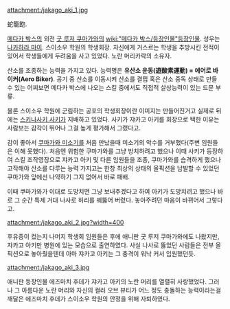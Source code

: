 attachment:/jakago_aki_1.jpg

蛇籠飽.

[[메다카 박스]]의 외전 [[굿 루저 쿠마가와]]의 [[wiki:"메다카 박스/등장인물"등장인물]]. 성우는 [[나카하라 마이]]. 스이소우 학원의 학생회장. 자신에게 거스르는 학생을 추방시킨 전적이 있어서 학생들에게 두려움을 사고 있었다. 노란 머리카락의 소유자.

산소를 조종하는 능력을 가지고 있다. 능력명은 '''유산소 운동(遊酸素運動) = 에어로 바이커(Aero Biker)'''. 공기 중 산소를 이동시켜 산소를 결핍 혹은 산소 중독 상태로 만들 수 있는 어찌보면 메다카 박스에 나오는 스킬 중에서도 직접적 살상능력이 있는 드문 부류.

물론 스이소우 학원에 군림하는 공포의 학생회장이란 이미지는 만들어진거고 실제로 뒤에는 [[스키나사키 사키]]가 지배하고 있었다. 사키가 쟈카고 아키를 회장으로 택한 이유는 사람보는 감각이 뛰어나 그걸 높게 평가해서 그랬다고.

감이 좋아서 [[쿠마가와 미소기]]를 처음 만났을때 미소기의 악수를 거부했다(주변 임원들은 이해 못했다). 처음엔 위험한 쿠마가와를 그냥 방치하려고 했으나 이때 사키가 등장하여 스킬 조작영장으로 쟈카고 아키 및 다른 임원들을 조종, 쿠마가와를 습격하게 했으나 고작해야 산소를 다루는 능력 가지고는 한창 최상의 상태의 올픽션을 남발할 수 있었던 쿠마가와 앞에선 나약하기 그지 없어서 바로 패배. 

이때 쿠마가와가 이대로 도망치면 그냥 보내주겠다고 하여 아키가 도망치려고 했으나 바로 그 순간 특제 거대 나사로 허리를 꿰뚫어 버렸다. 놓아주려던 마음이 바뀌어서 그렇다고.

attachment:/jakago_aki_2.jpg?width=400

후유증이 컸는지 나머지 학생회 임원들은 후에 애니판 굿 루저 쿠마가와에도 나왔지만, 쟈카고 아키만 병원에 있는 모습으로 출연하였다. 사실 나사로 뚫었던 사람들은 전부 올픽션으로 놓아줬을텐데 아마 쟈카고 아키는 그 충격이 워낙 커서 입원했던듯.

attachment:/jakago_aki_3.jpg

애니판 등장인물 에즈마치 후데가 쟈카고 아키의 노란 머리를 열렬히 사랑했었다. 그러나 그 아름다운 노란 머리와 자신의 컬러 오브 뷰티가 어느 정도 충돌하는 능력이라는걸 깨달은 에즈마치 후데가 스이소우 학원의 안정을 위해 자퇴하였다.
